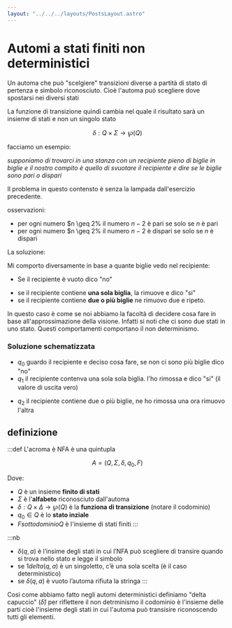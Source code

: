 ```yaml
---
layout: "../../../layouts/PostsLayout.astro"
---
```


# Automi a stati finiti non deterministici

Un automa che può "scelgiere" transizioni diverse a partità di stato di pertenza e simbolo riconosciuto. Cioè l'automa può scegliere dove spostarsi nei diversi stati

La funzione di transizione quindi cambia nel quale il risultato sarà un insieme di stati e non un singolo stato

$$
\delta : Q \times \Sigma \rightarrow  \wp(Q)
$$

facciamo un esempio:

_supponiamo di trovarci in una stanza con un recipiente pieno di biglie in biglie e il nostro compito è quello di svuotare il recipiente e dire se le biglie sono pari o dispari_

Il problema in questo contensto è senza la lampada dall'esercizio precedente.

osservazioni:

- per ogni numero $n \geq 2% il numero $n -2$ è pari se solo se $n$ è pari
- per ogni numero $n \geq 2% il numero $n -2$ è dispari se solo se $n$ è dispari

La soluzione:

Mi comporto diversamente in base a quante biglie vedo nel recipiente:

- Se il recipiente è vuoto dico "no"

* se il recipiente contiene **una sola biglia**, la rimuove e dico "si"
* se il recipiente contiene **due o più biglie** ne rimuovo due e ripeto.

In questo caso è come se noi abbiamo la facoltà di decidere cosa fare in base all'approssimazione della visione. Infatti si noti che ci sono due stati in uno stato. Questi comportamenti comportano il non determinismo.

### Soluzione schematizzata

- $q_0$ guardo il recipiente e deciso cosa fare, se non ci sono più biglie dico "no"
- $q_1$ il recipiente contenva una sola sola biglia. l'ho rimossa e dico "si" (il valore di uscita vero)

* $q_2$ il recipiente contiene due o più biglie, ne ho rimossa una ora rimuovo l'altra

## definizione

:::def
L'acroma è NFA è una quintupla

$$
A = (Q, \Sigma, \delta, q_0, F)
$$

Dove:

- $Q$ è un insieme **finito di stati**
- $\Sigma$ è l'**alfabeto** riconosciuto dall'automa
- $\delta: Q \times \Delta \rightarrow \wp(Q)$ è la **funziona di transizione** (notare il codominio)
- $q_0 \in Q$ è lo **stato inziale**
- $F sottodominio Q$ è l'insieme di stati finiti
  :::

:::nb

- $\delta(q,a)$ è l’insime degli stati in cui l’NFA può scegliere di transire quando si trova nello stato e legge il simbolo
- se $1delta(q,a)$ è un singoletto, c’è una sola scelta (è il caso deterministico)
- se $\delta(q,a)$ è vuoto l’automa rifiuta la stringa
  :::

Così come abbiamo fatto negli automi deterministici definiamo "delta capuccio" ($\hat \delta$) per riflettere il non detrminismo il codominio è l'insieme delle parti cioè l'insieme degli stati in cui l'automa può transisire riconoscendo tutti gli elementi.
